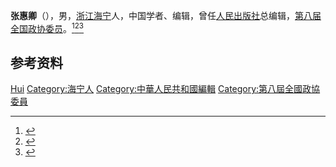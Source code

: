 '''张惠卿'''（{{bd|1924年|}}），男，[[浙江|浙江]][[海宁|海宁]]人，中国学者、编辑，曾任[[人民出版社|人民出版社]]总编辑，[[第八届全国政协委员|第八届全国政协委员]]。<ref>{{Cite book|title=20世纪中华人物名字号辞典|author=周家珍编著|publisher=法律出版社|year=2000|isbn=9787503628320|location=北京|pages=}}</ref><ref>{{Cite book|title=历届全国政协委员人名辞典|author=|publisher=中国国际广播出版社|year=1996|isbn=9787507813746|location=北京|pages=286}}</ref><ref>{{Cite book|title=中华人民共和国职官志|author=何虎生, 李耀东, 向常福主编|publisher=中国社会出版社|year=2003|isbn=9787800883934|location=北京|pages=}}</ref>

== 参考资料 ==
{{reflist}}

{{中国人物小作品}}

{{Authority control}}
{{DEFAULTSORT:Zhang张}}
[[Category:张姓|Hui]]
[[Category:海宁人|Category:海宁人]]
[[Category:中華人民共和國編輯|Category:中華人民共和國編輯]]
[[Category:第八屆全國政協委員|Category:第八屆全國政協委員]]